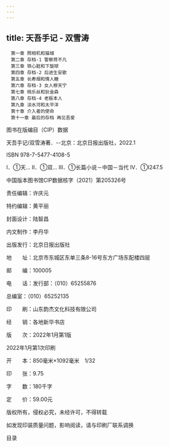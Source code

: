 ```yaml
---
---
---
```

title: 天吾手记 - 双雪涛
---


```
　第一章 照相机和猫城
　第二章 存档-1 警察蒋不凡
　第三章 铁心脏和下旋球
　第四章 存档-2 后进生安歌
　第五章 长寿烟和情人糖
　第六章 存档-3 女人穆天宁
　第七章 桃乐丝和狄金森
　第八章 存档-4 老板本人
　第九章 淡水河和太平洋
　第十章 介入者的使命
　第十一章 最后的存档 再见吾爱
```

图书在版编目（CIP）数据



天吾手记/双雪涛著．--北京：北京日报出版社，2022.1

ISBN 978-7-5477-4108-5



Ⅰ．①天… Ⅱ．①双… Ⅲ．①长篇小说－中国－当代 Ⅳ．①I247.5



中国版本图书馆CIP数据核字（2021）第205326号





责任编辑：许庆元

特约编辑：黄平丽

封面设计：陆智昌

内文制作：李丹华





出版发行：北京日报出版社

地　　址：北京市东城区东单三条8-16号东方广场东配楼四层

邮　　编：100005

电　　话：发行部：（010）65255876

总编室：（010）65252135

印　　刷：山东韵杰文化科技有限公司

经　　销：各地新华书店

版　　次：2022年1月第1版

2022年1月第1次印刷

开　　本：850毫米×1092毫米　1/32

印　　张：9.75

字　　数：180千字

定　　价：59.00元



版权所有，侵权必究，未经许可，不得转载



如发现印装质量问题，影响阅读，请与印刷厂联系调换





目录